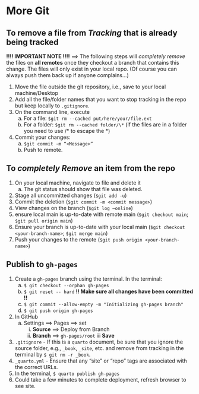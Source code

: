 
# More Git

## To remove a file from *Tracking* that is already being tracked
**!!!! IMPORTANT NOTE !!!!** ==> The following steps will *completely remove* the files on **all remotes** once they checkout a branch that contains this change. The files will only exist in your local repo. (Of course you can always push them back up if anyone complains...)

1. Move the file outside the git repository, i.e., save to your local machine/Desktop    
2. Add all the file/folder names that you want to stop tracking in the repo but keep locally to `.gitignore`.    
3. On the command line, execute    
    a. For a file: `$git rm --cached put/here/your/file.ext`    
    b. For a folder: `$git rm --cached folder/\*` (if the files are in a folder you need to use /\* to escape the *)    
4. Commit your changes:    
    a. `$git commit -m “<Message>”`    
    b. Push to remote.    
  
## To *completely Remove* an item from the repo
1. On your local machine, navigate to file and delete it    
    a. The git status should show that file was deleted.    
2. Stage all uncommitted changes (`$git add -u`)    
3. Commit the deletion (`$git commit -m <commit message>`)    
4. View changes on the branch (`$git log –online`)    
5. ensure local main is up-to-date with remote main (`$git checkout main`; `$git pull origin main`)    
6. Ensure your branch is up-to-date with your local main (`$git checkout <your-branch-name>`; `$git merge main`)    
7. Push your changes to the remote (`$git push origin <your-branch-name>`)    

## Publish to `gh-pages`
1. Create a `gh-pages` branch using the terminal.  In the terminal:    
    a. `$ git checkout --orphan gh-pages`    
    b. `$ git reset -- hard` **!! Make sure all changes have been committed !!**    
    c. `$ git commit --allow-empty -m "Initializing gh-pages branch"`    
    d. `$ git push origin gh-pages`    
2. In GitHub    
    a. Settings ==> Pages ==> set    
        i. **Source** ==> Deploy from Branch    
        ii. **Branch** ==> `gh-pages/root`
        iii **Save**    
3. `.gitignore` - If this is a `quarto` document, be sure that you ignore the source folder, e.g., `_book`, `_site`, etc. and remove from tracking in the terminal by `$ git rm -r _book`.    
4. `_quarto.yml` - Ensure that any "site" or "repo" tags are associated with the correct URLs.    
5. In the terminal, `$ quarto publish gh-pages`    
6. Could take a few minutes to complete deployment,  refresh browser to see site.
